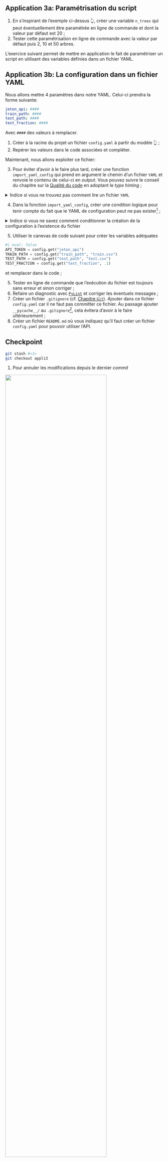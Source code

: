 ::: {.callout-tip}
## Application 3a: Paramétrisation du script

1. En s'inspirant de l'exemple ci-dessus 👆️,
créer une variable `n_trees` qui peut éventuellement être paramétrée en ligne de commande
et dont la valeur par défaut est 20 ;
2. Tester cette paramétrisation en ligne de commande avec la valeur par défaut
puis 2, 10 et 50 arbres.
:::

L'exercice suivant permet de mettre en application le fait de paramétriser
un script en utilisant des variables définies dans un fichier YAML. 


::: {.callout-tip}
## Application 3b: La configuration dans un fichier YAML

Nous allons mettre 4 paramètres dans notre YAML. Celui-ci prendra la forme suivante:

```.yaml
jeton_api: ####
train_path: ####
test_path: ####
test_fraction: ####
```

Avec `####` des valeurs à remplacer.

1. Créer à la racine du projet un fichier `config.yaml` à partir du
modèle 👆️ ;
2. Repérer les valeurs dans le code associées et compléter.

Maintenant, nous allons exploiter ce fichier:

3. Pour éviter d'avoir à le faire plus tard,
créer une fonction `import_yaml_config` qui prend en argument le
chemin d'un fichier `YAML`
et renvoie le contenu de celui-ci en _output_. Vous pouvez suivre
le conseil du chapitre sur la [Qualité du code](/chapters/code-quality.html)
en adoptant le _type hinting_ ;

<details>
<summary>Indice si vous ne trouvez pas comment lire un fichier `YAML`</summary>

Si le fichier s'appelle `toto.yaml`, vous pouvez l'importer de cette manière:

```python
#| eval: false
with open("toto.yaml", "r", encoding="utf-8") as stream:
    dict_config = yaml.safe_load(stream)
```

</details>

4. Dans la fonction `import_yaml_config`,
créer une condition logique pour tenir compte du fait que le YAML de configuration
peut ne pas exister[^fileexist] ;

<details>
<summary>Indice si vous ne savez comment conditionner la création de la configuration à l'existence du fichier</summary>

Voici la ligne qui peut vous aider. L'idéal
est d'insérer ceci dans `import_yaml_config`:

```python
#| eval: false
CONFIG_PATH = 'config.yaml'
config = {}
if os.path.exists(CONFIG_PATH):
    # lecture du fichier
```

</details>


5. Utiliser le canevas de code suivant pour créer les variables adéquates

```python
#| eval: false
API_TOKEN = config.get("jeton_api")
TRAIN_PATH = config.get("train_path", "train.csv")
TEST_PATH = config.get("test_path", "test.csv")
TEST_FRACTION = config.get("test_fraction", .1)
```

et remplacer dans le code ;

5. Tester en ligne de commande que l'exécution du fichier est toujours
sans erreur et sinon corriger ;
6. Refaire un diagnostic avec [`PyLint`](https://pylint.readthedocs.io/en/latest/)
et corriger les éventuels messages ;
7. Créer un fichier `.gitignore` (cf. [Chapitre `Git`](/chapters/git.qmd)). Ajouter dans ce fichier `config.yaml`
car il ne faut pas committer ce fichier. Au passage ajouter `__pycache__/` au `.gitignore`[^pycache], cela
évitera d'avoir à le faire ultérieurement ;
9. Créer un fichier `README.md` où vous indiquez qu'il faut créer un fichier `config.yaml` pour
pouvoir utiliser l'API. 

[^fileexist]: Ici, le jeton d'API n'est pas indispensable pour que le code
    fonctionne. Afin d'éviter une erreur non nécessaire
    lorsqu'on automatisera le processus, on peut
    créer une condition qui vérifie la présence ou non de ce fichier.
    Le script reste donc reproductible même pour un utilisateur n'ayant pas le fichier
    `secrets.yaml`. 

[^pycache]: Il est normal d'avoir des dossiers `__pycache__` qui traînent en local : ils se créent automatiquement à l'exécution d'un script en `Python`. Néanmoins, il ne faut pas associer ces fichiers à `Git`, voilà pourquoi on les ajoute au `.gitignore`.


:::


::: {.callout-caution collapse="true"}
## Checkpoint

```.bash
git stash #<1>
git checkout appli3
```
1. Pour annuler les modifications depuis le dernier _commit_


![](/checkpoint.jpg){width=80% fig-align="center"}

:::